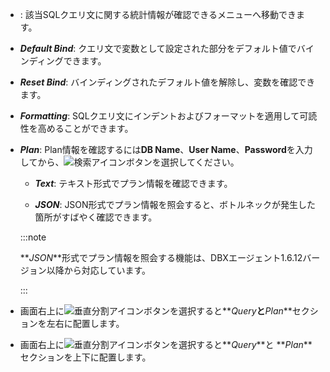 -   <Cmdname sid="BTN06225" className="uitext" />: 該当SQLクエリ文に関する統計情報が確認できる<Cmdname sid="statistics_sql" className="uitext" />メニューへ移動できます。

-   **_Default Bind_**: クエリ文で変数として設定された部分をデフォルト値でバインディングできます。

-   **_Reset Bind_**: バインディングされたデフォルト値を解除し、変数を確認できます。

-   **_Formatting_**: SQLクエリ文にインデントおよびフォーマットを適用して可読性を高めることができます。

-   **_Plan_**: Plan情報を確認するには**DB Name**、**User Name**、**Password**を入力してから、![検索アイコン](/img/ico-btn-search.png)ボタンを選択してください。

    <InDoc product='postgresql,postgresql-v1'>

    -   **_Text_**: テキスト形式でプラン情報を確認できます。

    -   **_JSON_**: JSON形式でプラン情報を照会すると、ボトルネックが発生した箇所がすばやく確認できます。

    :::note

    **_JSON_**形式でプラン情報を照会する機能は、DBXエージェント1.6.12バージョン以降から対応しています。

    :::

    </InDoc>

-   画面右上に![垂直分割アイコン](/img/ic-column.svg)ボタンを選択すると**_Query_**と**_Plan_**セクションを左右に配置します。

-   画面右上に![垂直分割アイコン](/img/ic-layout-horizontal.svg)ボタンを選択すると**_Query_**と **_Plan_**セクションを上下に配置します。
